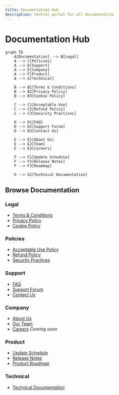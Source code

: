 ```yaml
---
title: Documentation Hub
description: Central portal for all documentation
---
```


# Documentation Hub

```mermaid
graph TD
    A[Documentation] --> B[Legal]
    A --> C[Policies]
    A --> D[Support]
    A --> E[Company]
    A --> F[Product]
    A --> G[Technical]
    
    B --> B1[Terms & Conditions]
    B --> B2[Privacy Policy]
    B --> B3[Cookie Policy]
    
    C --> C1[Acceptable Use]
    C --> C2[Refund Policy]
    C --> C3[Security Practices]
    
    D --> D1[FAQ]
    D --> D2[Support Forum]
    D --> D3[Contact Us]
    
    E --> E1[About Us]
    E --> E2[Team]
    E --> E3[Careers]
    
    F --> F1[Update Schedule]
    F --> F2[Release Notes]
    F --> F3[Roadmap]
    
    G --> G1[Technical Documentation]
```

## Browse Documentation

### Legal
- [Terms & Conditions](terms-and-conditions.mdx)
- [Privacy Policy](privacy-policy.mdx)
- [Cookie Policy](cookie-policy.mdx)

### Policies
- [Acceptable Use Policy](acceptable-use.mdx)
- [Refund Policy](refund-policy.mdx)
- [Security Practices](security-practices.mdx)

### Support
- [FAQ](faq.mdx)
- [Support Forum](support-forum.mdx)
- [Contact Us](contact-us.mdx)

### Company
- [About Us](about-us.mdx)
- [Our Team](team.mdx)
- [Careers](careers.mdx) *Coming soon*

### Product
- [Update Schedule](update-schedule.mdx)
- [Release Notes](release-notes.mdx)
- [Product Roadmap](roadmap.mdx)

### Technical
- [Technical Documentation](technical-documentation.mdx)